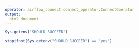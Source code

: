 ```yaml
---
operator: airflow_connect.connect_operator.ConnectOperator
output:
  html_document
---
```


```r
Sys.getenv("SHOULD_SUCCEED")
```

```r
stopifnot(Sys.getenv("SHOULD_SUCCEED") == "yes")
```
